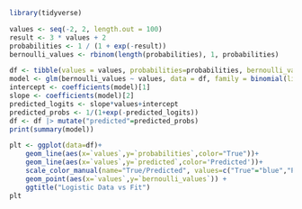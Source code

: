 ```r
library(tidyverse)

values <- seq(-2, 2, length.out = 100)
result <- 3 * values + 2
probabilities <- 1 / (1 + exp(-result))
bernoulli_values <- rbinom(length(probabilities), 1, probabilities)

df <- tibble(values = values, probabilities=probabilities, bernoulli_values = bernoulli_values)
model <- glm(bernoulli_values ~ values, data = df, family = binomial(link = "logit"))
intercept <- coefficients(model)[1]
slope <- coefficients(model)[2]
predicted_logits <- slope*values+intercept
predicted_probs <- 1/(1+exp(-predicted_logits))
df <- df |> mutate("predicted"=predicted_probs)
print(summary(model))
```

```r
plt <- ggplot(data=df)+
    geom_line(aes(x=`values`,y=`probabilities`,color="True"))+
    geom_line(aes(x=`values`,y=`predicted`,color='Predicted'))+
    scale_color_manual(name="True/Predicted", values=c("True"="blue","Predicted"="red")) +
    geom_point(aes(x=`values`,y=`bernoulli_values`)) + 
    ggtitle("Logistic Data vs Fit")
plt
```

